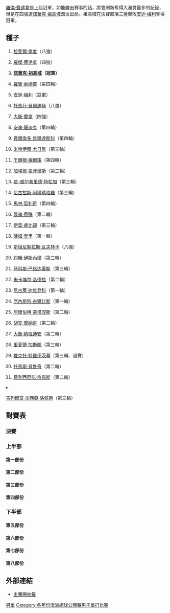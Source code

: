 {{noteTA
|T=zh-hans:2011年澳大利亚网球公开赛男子单打比赛; zh-tw:2011年澳洲網球公開賽男子單打比賽; zh-hk:2011年澳洲網球公開賽男子單打比賽;
|G1=Tennis
|1=zh-hans:半区;zh-hk:半部;zh-tw:線;
|2=zh-hans:轮;zh-hant:圈;zh-tw:輪;
|3=zh-hans:半决赛;zh-hk:準決賽;zh-tw:四強;
|4=zh-hans:四分之一决赛;zh-hk:半準決賽;zh-tw:八強;
|5=zh-hans:澳大利亚; zh-tw:澳洲; zh-hk:澳洲;
}}

{{GrandSlamEvents|2011|澳洲網球公開賽|
| defchamp = {{flagicon|SUI}} [[羅傑·費達拿|羅傑·費達拿]]
| champ = {{flagicon|SRB}} [[諾華克·祖高域|諾華克·祖高域]]
| runner = {{flagicon|GBR}} [[安迪·梅利|安迪·梅利]]
| score = 6–4、6–2、6–3
|before_name = 澳洲網球公開賽男子單打比賽
|after_name = 澳洲網球公開賽男子單打比賽
}}

{{main|2011年澳洲網球公開賽}}
[[羅傑·費達拿|羅傑·費達拿]]是上屆冠軍，如能勝出賽事的話，將會刷新奪得大滿貫最多的紀錄，但是在四強遭[[諾華克·祖高域|諾華克·祖高域]]淘汰出局。祖高域在決賽直落三盤擊敗[[安迪·梅利|安迪·梅利]]奪得冠軍。

==種子==
{{col-begin}}
{{col-2}}
#{{flagicon|ESP}} [[拉斐爾·拿度|拉斐爾·拿度]]（八強）
#{{flagicon|SUI}} [[羅傑·費達拿|羅傑·費達拿]]（四強）
#{{flagicon|SRB}} '''[[諾華克·祖高域|諾華克·祖高域]]（冠軍）'''
#{{flagicon|SWE}} [[羅賓·索德靈|羅賓·索德靈]]（第四輪）
#{{flagicon|GBR}} [[安迪·梅利|安迪·梅利]]（亞軍）
#{{flagicon|CZE}} [[托馬什·貝爾迪赫|托馬什·貝爾迪赫]]（八強）
#{{flagicon|ESP}} [[大衛·費拿|大衛·費拿]]（四強）
#{{flagicon|USA}} [[安迪·羅迪克|安迪·羅迪克]]（第四輪）
#{{flagicon|ESP}} [[費爾南多·貝爾達斯科|費爾南多·貝爾達斯科]]（第四輪）
#{{flagicon|RUS}} [[米哈伊爾·尤日尼|米哈伊爾·尤日尼]]（第三輪）
#{{flagicon|AUT}} [[于爾根·梅爾策|于爾根·梅爾策]]（第四輪）
#{{flagicon|FRA}} [[加埃爾·蒙菲爾斯|加埃爾·蒙菲爾斯]]（第三輪）
#{{flagicon|FRA}} [[若-威尔弗里德·特松加|若-威尔弗里德·特松加]]（第三輪）
#{{flagicon|ESP}} [[尼古拉斯·阿爾瑪格羅|尼古拉斯·阿爾瑪格羅]]（第三輪）
#{{flagicon|CRO}} [[馬林·契利奇|馬林·契利奇]]（第四輪）
#{{flagicon|USA}} [[曼迪·費殊|曼迪·費殊]]（第二輪）
{{col-2}}
<ol start="17">
<li>{{flagicon|CRO}} [[伊雲·盧比錫|伊雲·盧比錫]]（第三輪）
<li>{{flagicon|USA}} [[薩姆·奎里|薩姆·奎里]]（第一輪）
<li>{{flagicon|SUI}} [[斯坦尼斯拉斯·瓦夫林卡|斯坦尼斯拉斯·瓦夫林卡]]（八強）
<li>{{flagicon|USA}} [[約翰·伊斯內爾|約翰·伊斯內爾]]（第三輪）
<li>{{flagicon|CYP}} [[马科斯·巴格达蒂斯|马科斯·巴格达蒂斯]]（第三輪）
<li>{{flagicon|FRA}} [[米卡埃尔·洛德拉|米卡埃尔·洛德拉]]（第二輪）
<li>{{flagicon|RUS}} [[尼古莱·达维登科|尼古莱·达维登科]]（第一輪）
<li>{{flagicon|LAT}} [[厄內斯特·古爾比斯|厄內斯特·古爾比斯]]（第一輪）
<li>{{flagicon|ESP}} [[阿爾伯特·蒙塔涅斯|阿爾伯特·蒙塔涅斯]]（第二輪）
<li>{{flagicon|ARG}} [[胡安·摩納哥|胡安·摩納哥]]（第二輪）
<li>{{flagicon|ARG}} [[大衛·納班迪安|大衛·納班迪安]]（第二輪）
<li>{{flagicon|FRA}} [[里夏爾·加斯凱|里夏爾·加斯凱]]（第三輪）
<li>{{flagicon|SRB}} [[維克托·特羅伊茨基|維克托·特羅伊茨基]]（第三輪、退賽）
<li>{{flagicon|BRA}} [[托馬斯·貝魯奇|托馬斯·貝魯奇]]（第二輪）
<li>{{flagicon|ESP}} [[費利西亞諾·洛佩斯|費利西亞諾·洛佩斯]]（第二輪）
<li>{{flagicon|ESP}} [[吉列爾莫·加西亞·洛佩斯|吉列爾莫·加西亞·洛佩斯]]（第三輪）
{{col-end}}

==對賽表==
{{Draw key}}
===決賽===
{{8TeamBracket-Tennis5 
| RD1=八強
| RD2=四強
| RD3=決賽

| team-width=175

| RD1-seed1=1
| RD1-team1={{flagicon|ESP}} [[拉斐爾·拿度|拉斐爾·拿度]]
| RD1-score1-1=4
| RD1-score1-2=2
| RD1-score1-3=3
| RD1-score1-4= 
| RD1-score1-5= 
| RD1-seed2=7
| RD1-team2='''{{flagicon|ESP}} [[大衛·費拿|大衛·費拿]]
| RD1-score2-1='''6
| RD1-score2-2='''6
| RD1-score2-3='''6
| RD1-score2-4= 
| RD1-score2-5= 

| RD1-seed3= 
| RD1-team3={{flagicon|UKR}} [[亞歷山大·多爾戈波洛夫|亞歷山大·多爾戈波洛夫]]
| RD1-score3-1=5
| RD1-score3-2=3
| RD1-score3-3='''7
| RD1-score3-4=3
| RD1-score3-5= 
| RD1-seed4=5
| RD1-team4='''{{flagicon|GBR}} [[安迪·梅利|安迪·梅利]]
| RD1-score4-1='''7
| RD1-score4-2='''6
| RD1-score4-3=6<sup>3</sup>
| RD1-score4-4='''6
| RD1-score4-5= 

| RD1-seed5=6
| RD1-team5={{flagicon|CZE}} [[托馬什·貝爾迪赫|托馬什·貝爾迪赫]]
| RD1-score5-1=1
| RD1-score5-2=6<sup>5</sup>
| RD1-score5-3=1
| RD1-score5-4= 
| RD1-score5-5= 
| RD1-seed6=3
| RD1-team6='''{{flagicon|SRB}} [[諾華克·祖高域|諾華克·祖高域]]
| RD1-score6-1='''6
| RD1-score6-2='''7
| RD1-score6-3='''6
| RD1-score6-4= 
| RD1-score6-5= 

| RD1-seed7=19
| RD1-team7={{flagicon|SUI}} [[斯坦尼斯拉斯·瓦夫林卡|斯坦尼斯拉斯·瓦夫林卡]]
| RD1-score7-1=1
| RD1-score7-2=3
| RD1-score7-3=3
| RD1-score7-4= 
| RD1-score7-5= 
| RD1-seed8=2
| RD1-team8='''{{flagicon|SUI}} [[羅傑·費達拿|羅傑·費達拿]]
| RD1-score8-1='''6
| RD1-score8-2='''6
| RD1-score8-3='''6
| RD1-score8-4= 
| RD1-score8-5= 

| RD2-seed1=7
| RD2-team1={{flagicon|ESP}} [[大衛·費拿|大衛·費拿]]
| RD2-score1-1='''6
| RD2-score1-2=6<sup>2</sup>
| RD2-score1-3=1
| RD2-score1-4=6<sup>2</sup>
| RD2-score1-5= 
| RD2-seed2=5
| RD2-team2='''{{flagicon|GBR}} [[安迪·梅利|安迪·梅利]]
| RD2-score2-1=4
| RD2-score2-2='''7
| RD2-score2-3='''6
| RD2-score2-4='''7
| RD2-score2-5= 

| RD2-seed3=3
| RD2-team3='''{{flagicon|SRB}} [[諾華克·祖高域|諾華克·祖高域]]
| RD2-score3-1='''7
| RD2-score3-2='''7
| RD2-score3-3='''6
| RD2-score3-4= 
| RD2-score3-5= 
| RD2-seed4=2
| RD2-team4={{flagicon|SUI}} [[羅傑·費達拿|羅傑·費達拿]]
| RD2-score4-1=6<sup>3</sup>
| RD2-score4-2=5
| RD2-score4-3=4
| RD2-score4-4= 
| RD2-score4-5= 

| RD3-seed1=5
| RD3-team1={{flagicon|GBR}} [[安迪·梅利|安迪·梅利]]
| RD3-score1-1=4
| RD3-score1-2=2
| RD3-score1-3=3
| RD3-score1-4= 
| RD3-score1-5= 
| RD3-seed2=3
| RD3-team2='''{{flagicon|SRB}} [[諾華克·祖高域|諾華克·祖高域]]
| RD3-score2-1='''6
| RD3-score2-2='''6
| RD3-score2-3='''6
| RD3-score2-4= 
| RD3-score2-5= 
}}

===上半部===
====第一部份====
{{16TeamBracket-Compact-Tennis5
| RD1= 第一輪
| RD2= 第二輪 
| RD3= 第三輪
| RD4= 第四輪

| RD1-seed01=1
| RD1-team01='''{{flagicon|ESP}} [[拉斐爾·拿度|拿度]]
| RD1-score01-1='''6
| RD1-score01-2=5
| RD1-score01-3= 
| RD1-score01-4= 
| RD1-score01-5= 
| RD1-seed02= 
| RD1-team02={{flagicon|BRA}} [[馬科斯·丹尼爾|丹尼爾]]
| RD1-score02-1=0
| RD1-score02-2=0
| RD1-score02-3=r
| RD1-score02-4= 
| RD1-score02-5= 

| RD1-seed03=Q
| RD1-team03='''{{flagicon|USA}} [[萊恩·史維廷|史維廷]]
| RD1-score03-1='''6
| RD1-score03-2='''6
| RD1-score03-3='''6
| RD1-score03-4= 
| RD1-score03-5= 
| RD1-seed04= 
| RD1-team04={{flagicon|ESP}} [[Daniel_Gimeno-Traver|D Gimeno-Traver]]
| RD1-score04-1=4
| RD1-score04-2=4
| RD1-score04-3=1
| RD1-score04-4= 
| RD1-score04-5= 

| RD1-seed05=WC
| RD1-team05='''{{flagicon|AUS}} [[伯納·托米奇|托米奇]]
| RD1-score05-1='''6
| RD1-score05-2='''6
| RD1-score05-3='''7
| RD1-score05-4= 
| RD1-score05-5= 
| RD1-seed06= 
| RD1-team06={{flagicon|FRA}} [[熱雷米·夏爾迪|夏爾迪]]
| RD1-score06-1=3
| RD1-score06-2=2
| RD1-score06-3=6<sup>5</sup>
| RD1-score06-4= 
| RD1-score06-5= 

| RD1-seed07= 
| RD1-team07={{flagicon|COL}} [[亞歷杭德羅·法亞|法亞]]
| RD1-score07-1=3
| RD1-score07-2=6<sup>6</sup>
| RD1-score07-3=3
| RD1-score07-4= 
| RD1-score07-5= 
| RD1-seed08=31
| RD1-team08='''{{flagicon|ESP}} [[費利西亞諾·洛佩斯|F洛佩斯]]
| RD1-score08-1='''6
| RD1-score08-2='''7
| RD1-score08-3='''6
| RD1-score08-4= 
| RD1-score08-5= 

| RD1-seed09=20
| RD1-team09='''{{flagicon|USA}} [[約翰·伊斯內爾|伊斯內爾]]
| RD1-score09-1='''6
| RD1-score09-2='''7
| RD1-score09-3='''6
| RD1-score09-4= 
| RD1-score09-5= 
| RD1-seed10= 
| RD1-team10={{flagicon|FRA}} [[弗洛朗·塞拉|塞拉]]
| RD1-score10-1=3
| RD1-score10-2=6<sup>8</sup>
| RD1-score10-3=3
| RD1-score10-4= 
| RD1-score10-5= 

| RD1-seed11= 
| RD1-team11='''{{flagicon|CZE}} [[拉德克·斯泰潘內克|斯泰潘內克]]
| RD1-score11-1='''6
| RD1-score11-2='''6
| RD1-score11-3='''6
| RD1-score11-4= 
| RD1-score11-5= 
| RD1-seed12=Q
| RD1-team12={{flagicon|GER}} [[丹尼斯·格雷梅邁爾|格雷梅邁爾]]
| RD1-score12-1=3
| RD1-score12-2=2
| RD1-score12-3=3
| RD1-score12-4= 
| RD1-score12-5= 

| RD1-seed13= 
| RD1-team13={{flagicon|POR}} [[魯伊·馬查多|魯伊·馬查多]]
| RD1-score13-1=4
| RD1-score13-2=3
| RD1-score13-3='''7
| RD1-score13-4=1
| RD1-score13-5= 
| RD1-seed14= 
| RD1-team14='''{{flagicon|COL}} [[Santiago_Giraldo|S Giraldo]]
| RD1-score14-1='''6
| RD1-score14-2='''6
| RD1-score14-3=5
| RD1-score14-4='''6
| RD1-score14-5= 

| RD1-seed15=Q
| RD1-team15={{flagicon|USA}} [[唐納德·楊|楊]]
| RD1-score15-1=3
| RD1-score15-2=2
| RD1-score15-3=1
| RD1-score15-4= 
| RD1-score15-5= 
| RD1-seed16=15
| RD1-team16='''{{flagicon|CRO}} [[馬林·契利奇|契利奇]]
| RD1-score16-1='''6
| RD1-score16-2='''6
| RD1-score16-3='''6
| RD1-score16-4= 
| RD1-score16-5= 

| RD2-seed01=1
| RD2-team01='''{{flagicon|ESP}} [[拉斐爾·拿度|拿度]]
| RD2-score01-1='''6
| RD2-score01-2='''6
| RD2-score01-3='''6
| RD2-score01-4= 
| RD2-score01-5= 
| RD2-seed02=Q
| RD2-team02={{flagicon|USA}} [[萊恩·史維廷|史維廷]]
| RD2-score02-1=2
| RD2-score02-2=1
| RD2-score02-3=1
| RD2-score02-4= 
| RD2-score02-5= 

| RD2-seed03=WC
| RD2-team03='''{{flagicon|AUS}} [[伯納·托米奇|托米奇]]
| RD2-score03-1='''7
| RD2-score03-2='''7
| RD2-score03-3='''6
| RD2-score03-4= 
| RD2-score03-5= 
| RD2-seed04=31
| RD2-team04={{flagicon|ESP}} [[費利西亞諾·洛佩斯|F洛佩斯]]
| RD2-score04-1=6<sup>4</sup>
| RD2-score04-2=6<sup>3</sup>
| RD2-score04-3=3
| RD2-score04-4= 
| RD2-score04-5= 

| RD2-seed05=20
| RD2-team05='''{{flagicon|USA}}[[約翰·伊斯內爾|伊斯內爾]]
| RD2-score05-1=4
| RD2-score05-2='''6
| RD2-score05-3='''6
| RD2-score05-4='''6
| RD2-score05-5= 
| RD2-seed06= 
| RD2-team06={{flagicon|CZE}} [[拉德克·斯泰潘內克|斯泰潘內克]]
| RD2-score06-1='''6
| RD2-score06-2=4
| RD2-score06-3=2
| RD2-score06-4=1
| RD2-score06-5= 

| RD2-seed07= 
| RD2-team07={{flagicon|COL}} [[Santiago_Giraldo|S Giraldo]]
| RD2-score07-1=3
| RD2-score07-2=6<sup>1</sup>
| RD2-score07-3=1
| RD2-score07-4= 
| RD2-score07-5= 
| RD2-seed08=15
| RD2-team08='''{{flagicon|CRO}} [[馬林·契利奇|契利奇]]
| RD2-score08-1='''6
| RD2-score08-2='''7
| RD2-score08-3='''6
| RD2-score08-4= 
| RD2-score08-5= 

| RD3-seed01=1
| RD3-team01='''{{flagicon|ESP}} [[拉斐爾·拿度|拿度]]
| RD3-score01-1='''6
| RD3-score01-2='''7
| RD3-score01-3='''6
| RD3-score01-4= 
| RD3-score01-5= 
| RD3-seed02=WC
| RD3-team02={{flagicon|AUS}} [[伯納·托米奇|托米奇]]
| RD3-score02-1=2
| RD3-score02-2=5
| RD3-score02-3=3
| RD3-score02-4= 
| RD3-score02-5= 

| RD3-seed03=20
| RD3-team03={{flagicon|USA}}[[約翰·伊斯內爾|伊斯內爾]]
| RD3-score03-1='''6
| RD3-score03-2=2
| RD3-score03-3='''7
| RD3-score03-4=6<sup>2</sup>
| RD3-score03-5=7
| RD3-seed04=15
| RD3-team04='''{{flagicon|CRO}} [[馬林·契利奇|契利奇]]
| RD3-score04-1=4
| RD3-score04-2='''6
| RD3-score04-3=6<sup>5</sup>
| RD3-score04-4='''7
| RD3-score04-5='''9

| RD4-seed01=1
| RD4-team01='''{{flagicon|ESP}} [[拉斐爾·拿度|拿度]]
| RD4-score01-1='''6
| RD4-score01-2='''6
| RD4-score01-3='''6
| RD4-score01-4= 
| RD4-score01-5= 
| RD4-seed02=15
| RD4-team02={{flagicon|CRO}} [[馬林·契利奇|契利奇]]
| RD4-score02-1=2
| RD4-score02-2=4
| RD4-score02-3=3
| RD4-score02-4= 
| RD4-score02-5= 
}}

====第二部份====
{{16TeamBracket-Compact-Tennis5
| RD1= 第一輪
| RD2= 第二輪 
| RD3= 第三輪
| RD4= 第四輪

| RD1-seed01=10
| RD1-team01='''{{flagicon|RUS}} [[米哈伊爾·尤日尼|尤日尼]]
| RD1-score01-1='''6
| RD1-score01-2='''6
| RD1-score01-3='''7
| RD1-score01-4= 
| RD1-score01-5= 
| RD1-seed02= 
| RD1-team02={{flagicon|TUR}} [[馬素·伊漢|伊漢]]
| RD1-score02-1=2
| RD1-score02-2=3
| RD1-score02-3=6<sup>5</sup>
| RD1-score02-4= 
| RD1-score02-5= 

| RD1-seed03=Q
| RD1-team03='''{{flagicon|SLO}} [[Blaž_Kavčič|Kavčič]]
| RD1-score03-1=2
| RD1-score03-2='''6
| RD1-score03-3='''7
| RD1-score03-4='''7
| RD1-score03-5= 
| RD1-seed04= 
| RD1-team04={{flagicon|RSA}} [[奇雲·安達臣|安達臣]]
| RD1-score04-1='''6
| RD1-score04-2=4
| RD1-score04-3=6<sup>4</sup>
| RD1-score04-4=6<sup>5</sup>
| RD1-score04-5= 

| RD1-seed05=Q
| RD1-team05='''{{flagicon|CAN}} [[Milos_Raonic|Raonic]]
| RD1-score05-1='''7
| RD1-score05-2='''6
| RD1-score05-3='''7
| RD1-score05-4= 
| RD1-score05-5= 
| RD1-seed06= 
| RD1-team06={{flagicon|GER}} [[Björn_Phau|B Phau]]
| RD1-score06-1=6<sup>3</sup>
| RD1-score06-2=3
| RD1-score06-3=6<sup>8</sup>
| RD1-score06-4= 
| RD1-score06-5= 

| RD1-seed07= 
| RD1-team07={{flagicon|ARG}} [[胡安·伊格納西奧·切拉|切拉]]
| RD1-score07-1=3
| RD1-score07-2='''6
| RD1-score07-3=2
| RD1-score07-4=4
| RD1-score07-5= 
| RD1-seed08=22
| RD1-team08='''{{flagicon|FRA}} [[米卡埃尔·洛德拉|洛德拉]]
| RD1-score08-1='''6
| RD1-score08-2=3
| RD1-score08-3='''6
| RD1-score08-4='''6
| RD1-score08-5= 

| RD1-seed09=27
| RD1-team09='''{{flagicon|ARG}} [[大衛·納班迪安|納班迪安]] 
| RD1-score09-1=3
| RD1-score09-2='''6
| RD1-score09-3=3
| RD1-score09-4='''7
| RD1-score09-5='''9
| RD1-seed10= 
| RD1-team10={{flagicon|AUS}} [[莱顿·休伊特|休伊特]]
| RD1-score10-1='''6
| RD1-score10-2=4
| RD1-score10-3='''6
| RD1-score10-4=6<sup>1</sup>
| RD1-score10-5=7

| RD1-seed11= 
| RD1-team11='''{{flagicon|LIT}} [[里查達斯·貝蘭基斯|貝蘭基斯]]
| RD1-score11-1='''6
| RD1-score11-2='''6
| RD1-score11-3='''7
| RD1-score11-4= 
| RD1-score11-5= 
| RD1-seed12=WC
| RD1-team12={{flagicon|AUS}} [[Marinko_Matosevic|M Matosevic]]
| RD1-score12-1=4
| RD1-score12-2=2
| RD1-score12-3=5
| RD1-score12-4= 
| RD1-score12-5= 

| RD1-seed13= 
| RD1-team13='''{{flagicon|USA}} [[麥可·羅素|羅素]]
| RD1-score13-1='''6
| RD1-score13-2='''6
| RD1-score13-3=5
| RD1-score13-4='''7
| RD1-score13-5= 
| RD1-seed14=WC
| RD1-team14={{flagicon|AUS}} [[Matthew_Ebden|M Ebden]]
| RD1-score14-1=3
| RD1-score14-2=2
| RD1-score14-3='''7
| RD1-score14-4=6<sup>9</sup>
| RD1-score14-5= 

| RD1-seed15= 
| RD1-team15={{flagicon|FIN}} [[亞爾科·涅米寧|涅米寧]]
| RD1-score15-1=4
| RD1-score15-2=3
| RD1-score15-3='''6
| RD1-score15-4=2
| RD1-score15-5= 
| RD1-seed16=7
| RD1-team16='''{{flagicon|ESP}} [[大衛·費拿|費拿]]
| RD1-score16-1='''6
| RD1-score16-2='''6
| RD1-score16-3=1
| RD1-score16-4='''6
| RD1-score16-5= 

| RD2-seed01=10
| RD2-team01='''{{flagicon|RUS}} [[米哈伊爾·尤日尼|尤日尼]]
| RD2-score01-1='''6
| RD2-score01-2='''6
| RD2-score01-3=5
| RD2-score01-4=4
| RD2-score01-5='''6
| RD2-seed02=Q
| RD2-team02={{flagicon|SLO}} [[Blaž_Kavčič|Kavčič]]
| RD2-score02-1=3
| RD2-score02-2=1
| RD2-score02-3='''7
| RD2-score02-4='''6
| RD2-score02-5=1

| RD2-seed03=Q
| RD2-team03='''{{flagicon|CAN}} [[Milos_Raonic|Raonic]]
| RD2-score03-1='''7
| RD2-score03-2='''6
| RD2-score03-3='''7
| RD2-score03-4= 
| RD2-score03-5= 
| RD2-seed04=22
| RD2-team04={{flagicon|FRA}} [[米卡埃尔·洛德拉|洛德拉]]
| RD2-score04-1=6<sup>3</sup>
| RD2-score04-2=3
| RD2-score04-3=6<sup>4</sup>
| RD2-score04-4= 
| RD2-score04-5= 

| RD2-seed05=27
| RD2-team05={{flagicon|ARG}} [[大衛·納班迪安|納班迪安]] 
| RD2-score05-1=1
| RD2-score05-2=0
| RD2-score05-3=0
| RD2-score05-4=r
| RD2-score05-5= 
| RD2-seed06= 
| RD2-team06='''{{flagicon|LIT}} [[里查達斯·貝蘭基斯|貝蘭基斯]]
| RD2-score06-1='''6
| RD2-score06-2='''6
| RD2-score06-3=2
| RD2-score06-4= 
| RD2-score06-5= 

| RD2-seed07= 
| RD2-team07={{flagicon|USA}} [[麥可·羅素|羅素]]
| RD2-score07-1=0
| RD2-score07-2=1
| RD2-score07-3=5
| RD2-score07-4= 
| RD2-score07-5= 
| RD2-seed08=8
| RD2-team08='''{{flagicon|ESP}} [[大衛·費拿|費拿]]
| RD2-score08-1='''6
| RD2-score08-2='''6
| RD2-score08-3='''7
| RD2-score08-4= 
| RD2-score08-5= 

| RD3-seed01=10
| RD3-team01={{flagicon|RUS}} [[米哈伊爾·尤日尼|尤日尼]]
| RD3-score01-1=4
| RD3-score01-2=5
| RD3-score01-3='''6
| RD3-score01-4=4
| RD3-score01-5= 
| RD3-seed02=Q
| RD3-team02='''{{flagicon|CAN}} [[Milos_Raonic|Raonic]]
| RD3-score02-1='''6
| RD3-score02-2='''7
| RD3-score02-3=4
| RD3-score02-4='''6
| RD3-score02-5= 

| RD3-seed03= 
| RD3-team03={{flagicon|LIT}} [[里查達斯·貝蘭基斯|貝蘭基斯]]
| RD3-score03-1=2
| RD3-score03-2=2
| RD3-score03-3=1
| RD3-score03-4= 
| RD3-score03-5= 
| RD3-seed04=8
| RD3-team04='''{{flagicon|ESP}} [[大衛·費拿|費拿]]
| RD3-score04-1='''6
| RD3-score04-2='''6
| RD3-score04-3='''6
| RD3-score04-4= 
| RD3-score04-5= 

| RD4-seed01=Q
| RD4-team01={{flagicon|CAN}} [[Milos_Raonic|Raonic]]
| RD4-score01-1='''6
| RD4-score01-2=2
| RD4-score01-3=3
| RD4-score01-4=4
| RD4-score01-5= 
| RD4-seed02=7
| RD4-team02='''{{flagicon|ESP}} [[大衛·費拿|費拿]]
| RD4-score02-1=4
| RD4-score02-2='''6
| RD4-score02-3='''6
| RD4-score02-4='''6
| RD4-score02-5= 
}}

====第三部份====
{{16TeamBracket-Compact-Tennis5
| RD1= 第一輪
| RD2= 第二輪 
| RD3= 第三輪
| RD4= 第四輪

| RD1-seed01=4
| RD1-team01='''{{flagicon|SWE}} [[羅賓·索德靈|索德靈]]
| RD1-score01-1='''6
| RD1-score01-2='''6
| RD1-score01-3='''6
| RD1-score01-4= 
| RD1-score01-5= 
| RD1-seed02= 
| RD1-team02={{flagicon|ITA}} [[波蒂托·斯塔拉切|斯塔拉切]]
| RD1-score02-1=4
| RD1-score02-2=2
| RD1-score02-3=2
| RD1-score02-4= 
| RD1-score02-5= 

| RD1-seed03=Q
| RD1-team03='''{{flagicon|LUX}} [[吉尔·穆勒|穆勒]]
| RD1-score03-1='''6
| RD1-score03-2='''7
| RD1-score03-3='''6
| RD1-score03-4= 
| RD1-score03-5= 
| RD1-seed04=Q
| RD1-team04={{flagicon|GER}} [[Simon_Stadler|Stadler]]
| RD1-score04-1=3
| RD1-score04-2=6<sup>5</sup>
| RD1-score04-3=4
| RD1-score04-4= 
| RD1-score04-5= 

| RD1-seed05= 
| RD1-team05={{flagicon|UZB}} [[丹尼斯·伊斯托明|伊斯托明]]
| RD1-score05-1=3
| RD1-score05-2=4
| RD1-score05-3='''6
| RD1-score05-4=2
| RD1-score05-5= 
| RD1-seed06=Q
| RD1-team06='''{{flagicon|CZE}} [[Jan_Hernych|Hernych]]
| RD1-score06-1='''6
| RD1-score06-2='''6
| RD1-score06-3=3
| RD1-score06-4='''6
| RD1-score06-5= 

| RD1-seed07= 
| RD1-team07={{flagicon|BRA}} [[列卡度·美路|美路]]
| RD1-score07-1=5
| RD1-score07-2=5
| RD1-score07-3='''6
| RD1-score07-4='''6
| RD1-score07-5=3
| RD1-seed08=30
| RD1-team08='''{{flagicon|BRA}} [[托馬斯·貝魯奇|貝魯奇]]
| RD1-score08-1='''7
| RD1-score08-2='''7
| RD1-score08-3=4
| RD1-score08-4=3
| RD1-score08-5='''6

| RD1-seed09=24
| RD1-team09={{flagicon|LAT}} [[厄內斯特·古爾比斯|古爾比斯]]
| RD1-score09-1=6<sup>5</sup>
| RD1-score09-2=2
| RD1-score09-3=4
| RD1-score09-4= 
| RD1-score09-5= 
| RD1-seed10= 
| RD1-team10='''{{flagicon|GER}} [[班傑明·貝克爾|貝克爾]]
| RD1-score10-1='''7
| RD1-score10-2='''6
| RD1-score10-3='''6
| RD1-score10-4= 
| RD1-score10-5= 

| RD1-seed11= 
| RD1-team11='''{{flagicon|UKR}} [[亞歷山大·多爾戈波洛夫|多爾戈波洛夫]]
| RD1-score11-1='''6
| RD1-score11-2='''6
| RD1-score11-3='''6
| RD1-score11-4= 
| RD1-score11-5= 
| RD1-seed12= 
| RD1-team12={{flagicon|KAZ}} [[米哈伊爾·庫庫什金|庫庫什金]]
| RD1-score12-1=3
| RD1-score12-2=2
| RD1-score12-3=4
| RD1-score12-4= 
| RD1-score12-5= 

| RD1-seed13= 
| RD1-team13='''{{flagicon|ITA}} [[安德烈亞斯·塞皮|塞皮]]
| RD1-score13-1=3
| RD1-score13-2=2
| RD1-score13-3='''7
| RD1-score13-4='''6
| RD1-score13-5='''6
| RD1-seed14= 
| RD1-team14={{flagicon|FRA}} [[阿诺·克莱芒|克莱芒]]
| RD1-score14-1='''6
| RD1-score14-2='''6
| RD1-score14-3=5
| RD1-score14-4=3
| RD1-score14-5=2

| RD1-seed15= 
| RD1-team15={{flagicon|GER}} [[菲利普·普茲斯內爾|普茲斯內爾]]
| RD1-score15-1='''6
| RD1-score15-2='''6
| RD1-score15-3=2
| RD1-score15-4=3
| RD1-score15-5=4
| RD1-seed16=13
| RD1-team16='''{{flagicon|FRA}} [[若-威尔弗里德·特松加|特松加]]
| RD1-score16-1=4
| RD1-score16-2=2
| RD1-score16-3='''6
| RD1-score16-4='''6
| RD1-score16-5='''6

| RD2-seed01=4
| RD2-team01='''{{flagicon|SWE}} [[羅賓·索德靈|索德靈]]
| RD2-score01-1='''6
| RD2-score01-2='''7
| RD2-score01-3='''6
| RD2-score01-4= 
| RD2-score01-5= 
| RD2-seed02=Q
| RD2-team02={{flagicon|LUX}} [[吉尔·穆勒|穆勒]]
| RD2-score02-1=3
| RD2-score02-2=6<sup>7</sup>
| RD2-score02-3=1
| RD2-score02-4= 
| RD2-score02-5= 

| RD2-seed03=Q
| RD2-team03='''{{flagicon|CZE}} [[Jan_Hernych|Hernych]]
| RD2-score03-1='''6
| RD2-score03-2=6<sup>11</sup>
| RD2-score03-3='''6
| RD2-score03-4=6<sup>3</sup>
| RD2-score03-5='''8
| RD2-seed04=30
| RD2-team04={{flagicon|BRA}} [[托馬斯·貝魯奇|貝魯奇]]
| RD2-score04-1=2
| RD2-score04-2='''7
| RD2-score04-3=4
| RD2-score04-4='''7
| RD2-score04-5=6

| RD2-seed05= 
| RD2-team05={{flagicon|GER}} [[班傑明·貝克爾|貝克爾]]
| RD2-score05-1=3
| RD2-score05-2=0
| RD2-score05-3='''6
| RD2-score05-4=6<sup>3</sup>
| RD2-score05-5= 
| RD2-seed06= 
| RD2-team06='''{{flagicon|UKR}} [[亞歷山大·多爾戈波洛夫|多爾戈波洛夫]]
| RD2-score06-1='''6
| RD2-score06-2='''6
| RD2-score06-3=3
| RD2-score06-4='''7
| RD2-score06-5= 

| RD2-seed07= 
| RD2-team07={{flagicon|ITA}} [[安德烈亞斯·塞皮|塞皮]]
| RD2-score07-1=3
| RD2-score07-2=6<sup>1</sup>
| RD2-score07-3=6<sup>5</sup>
| RD2-score07-4= 
| RD2-score07-5= 
| RD2-seed08=13
| RD2-team08='''{{flagicon|FRA}} [[若-威尔弗里德·特松加|特松加]]
| RD2-score08-1='''6
| RD2-score08-2='''7
| RD2-score08-3='''7
| RD2-score08-4= 
| RD2-score08-5= 

| RD3-seed01=4
| RD3-team01='''{{flagicon|SWE}} [[羅賓·索德靈|索德靈]]
| RD3-score01-1='''6
| RD3-score01-2='''6
| RD3-score01-3='''6
| RD3-score01-4= 
| RD3-score01-5= 
| RD3-seed02=Q
| RD3-team02={{flagicon|CZE}} [[Jan_Hernych|Hernych]]
| RD3-score02-1=3
| RD3-score02-2=1
| RD3-score02-3=4
| RD3-score02-4= 
| RD3-score02-5= 

| RD3-seed03= 
| RD3-team03='''{{flagicon|UKR}} [[亞歷山大·多爾戈波洛夫|多爾戈波洛夫]]
| RD3-score03-1=3
| RD3-score03-2='''6
| RD3-score03-3=3
| RD3-score03-4='''6
| RD3-score03-5='''6
| RD3-seed04=13
| RD3-team04={{flagicon|FRA}} [[若-威尔弗里德·特松加|特松加]]
| RD3-score04-1='''6
| RD3-score04-2=3
| RD3-score04-3='''6
| RD3-score04-4=1
| RD3-score04-5=1

| RD4-seed01=4
| RD4-team01={{flagicon|SWE}} [[羅賓·索德靈|索德靈]]
| RD4-score01-1='''6
| RD4-score01-2=3
| RD4-score01-3=1
| RD4-score01-4='''6
| RD4-score01-5=2
| RD4-seed02= 
| RD4-team02='''{{flagicon|UKR}} [[亞歷山大·多爾戈波洛夫|多爾戈波洛夫]]
| RD4-score02-1=1
| RD4-score02-2='''6
| RD4-score02-3='''6
| RD4-score02-4=4
| RD4-score02-5='''6
}}

====第四部份====
{{16TeamBracket-Compact-Tennis5
| RD1= 第一輪
| RD2= 第二輪 
| RD3= 第三輪
| RD4= 第四輪

| RD1-seed01=11
| RD1-team01='''{{flagicon|AUT}} [[于爾根·梅爾策|梅爾策]]
| RD1-score01-1='''6
| RD1-score01-2='''6
| RD1-score01-3='''6
| RD1-score01-4= 
| RD1-score01-5= 
| RD1-seed02=Q
| RD1-team02={{flagicon|FRA}} [[Vincent_Millot|Millot]]
| RD1-score02-1=2
| RD1-score02-2=4
| RD1-score02-3=2
| RD1-score02-4= 
| RD1-score02-5= 

| RD1-seed03=WC
| RD1-team03={{flagicon|AUS}} [[卡斯登·波爾|波爾]]
| RD1-score03-1='''6
| RD1-score03-2=6<sup>5</sup>
| RD1-score03-3=2
| RD1-score03-4='''6
| RD1-score03-5=4
| RD1-seed04= 
| RD1-team04='''{{flagicon|ESP}} [[Pere_Riba|P Riba]]
| RD1-score04-1=1
| RD1-score04-2='''7
| RD1-score04-3='''6
| RD1-score04-4=2
| RD1-score04-5='''6

| RD1-seed05= 
| RD1-team05={{flagicon|ISR}} [[杜迪·塞拉|塞拉]]
| RD1-score05-1=6<sup>13</sup>
| RD1-score05-2=4
| RD1-score05-3=4
| RD1-score05-4= 
| RD1-score05-5= 
| RD1-seed06=PR
| RD1-team06='''{{flagicon|ARG}} [[胡安·馬丁·德爾波特羅|德爾波特羅]]
| RD1-score06-1='''7
| RD1-score06-2='''6
| RD1-score06-3='''6
| RD1-score06-4= 
| RD1-score06-5= 

| RD1-seed07=Q
| RD1-team07={{flagicon|SLO}} [[Grega_Žemlja|Žemlja]]
| RD1-score07-1='''6
| RD1-score07-2=5
| RD1-score07-3=1
| RD1-score07-4='''6
| RD1-score07-5=2
| RD1-seed08=21
| RD1-team08='''{{flagicon|CYP}} [[马科斯·巴格达蒂斯|巴格达蒂斯]]
| RD1-score08-1=3
| RD1-score08-2='''7
| RD1-score08-3='''6
| RD1-score08-4=4
| RD1-score08-5='''6

| RD1-seed09=32
| RD1-team09='''{{flagicon|ESP}} [[吉列爾莫·加西亞·洛佩斯|加西亞-洛佩斯]]
| RD1-score09-1='''6
| RD1-score09-2='''6
| RD1-score09-3=3
| RD1-score09-4='''6
| RD1-score09-5= 
| RD1-seed10= 
| RD1-team10={{flagicon|GER}} [[米夏埃爾·貝雷爾|貝雷爾]] 
| RD1-score10-1=4
| RD1-score10-2=4
| RD1-score10-3='''6
| RD1-score10-4=3
| RD1-score10-5= 

| RD1-seed11= 
| RD1-team11='''{{flagicon|ARG}} [[Eduardo_Schwank|E Schwank]]
| RD1-score11-1='''6
| RD1-score11-2='''6
| RD1-score11-3='''6
| RD1-score11-4= 
| RD1-score11-5= 
| RD1-seed12= 
| RD1-team12={{flagicon|ARG}} [[Leonardo_Mayer|L Mayer]]
| RD1-score12-1=2
| RD1-score12-2=0
| RD1-score12-3=4
| RD1-score12-4= 
| RD1-score12-5= 

| RD1-seed13= 
| RD1-team13='''{{flagicon|UKR}} [[伊利亞·馬爾琴科|馬爾琴科]]
| RD1-score13-1='''6
| RD1-score13-2='''6
| RD1-score13-3='''6
| RD1-score13-4= 
| RD1-score13-5= 
| RD1-seed14= 
| RD1-team14={{flagicon|ESP}} [[魯本·拉米雷斯·伊達爾戈|拉米雷斯·伊達爾戈]]
| RD1-score14-1=3
| RD1-score14-2=4
| RD1-score14-3=1
| RD1-score14-4= 
| RD1-score14-5= 

| RD1-seed15= 
| RD1-team15={{flagicon|SVK}} [[卡路·貝克|貝克]]
| RD1-score15-1=3
| RD1-score15-2=1
| RD1-score15-3=2
| RD1-score15-4=r
| RD1-score15-5= 
| RD1-seed16=5
| RD1-team16='''{{flagicon|GBR}} [[安迪·梅利|梅利]]
| RD1-score16-1='''6
| RD1-score16-2='''6
| RD1-score16-3=4
| RD1-score16-4= 
| RD1-score16-5= 

| RD2-seed01=11
| RD2-team01='''{{flagicon|AUT}} [[于爾根·梅爾策|梅爾策]]
| RD2-score01-1='''6
| RD2-score01-2='''6
| RD2-score01-3='''6
| RD2-score01-4= 
| RD2-score01-5= 
| RD2-seed02= 
| RD2-team02={{flagicon|ESP}} [[Pere_Riba|P Riba]]
| RD2-score02-1=2
| RD2-score02-2=4
| RD2-score02-3=2
| RD2-score02-4= 
| RD2-score02-5= 

| RD2-seed03=PR
| RD2-team03={{flagicon|ARG}} [[胡安·馬丁·德爾波特羅|德爾波特羅]]
| RD2-score03-1=1
| RD2-score03-2=3
| RD2-score03-3='''6
| RD2-score03-4=3
| RD2-score03-5= 
| RD2-seed04=21
| RD2-team04='''{{flagicon|CYP}} [[马科斯·巴格达蒂斯|巴格达蒂斯]]
| RD2-score04-1='''6
| RD2-score04-2='''6
| RD2-score04-3=4
| RD2-score04-4='''6
| RD2-score04-5= 

| RD2-seed05=32
| RD2-team05='''{{flagicon|ESP}} [[吉列爾莫·加西亞·洛佩斯|加西亞-洛佩斯]]
| RD2-score05-1='''6
| RD2-score05-2='''7
| RD2-score05-3='''6
| RD2-score05-4= 
| RD2-score05-5= 
| RD2-seed06= 
| RD2-team06={{flagicon|ARG}} [[Eduardo_Schwank|E Schwank]]
| RD2-score06-1=4
| RD2-score06-2=6<sup>8</sup>
| RD2-score06-3=1
| RD2-score06-4= 
| RD2-score06-5= 

| RD2-seed07= 
| RD2-team07={{flagicon|UKR}} [[伊利亞·馬爾琴科|馬爾琴科]]
| RD2-score07-1=1
| RD2-score07-2=3
| RD2-score07-3=3
| RD2-score07-4= 
| RD2-score07-5= 
| RD2-seed08=5
| RD2-team08='''{{flagicon|GBR}} [[安迪·梅利|梅利]]
| RD2-score08-1='''6
| RD2-score08-2='''6
| RD2-score08-3='''6
| RD2-score08-4= 
| RD2-score08-5= 

| RD3-seed01=11
| RD3-team01='''{{flagicon|AUT}} [[于爾根·梅爾策|梅爾策]]
| RD3-score01-1=6<sup>5</sup>
| RD3-score01-2='''6
| RD3-score01-3='''6
| RD3-score01-4=4
| RD3-score01-5= 
| RD3-seed02=21
| RD3-team02={{flagicon|CYP}} [[马科斯·巴格达蒂斯|巴格达蒂斯]]
| RD3-score02-1='''7
| RD3-score02-2=2
| RD3-score02-3=1
| RD3-score02-4=3
| RD3-score02-5=r

| RD3-seed03=32
| RD3-team03={{flagicon|ESP}} [[吉列爾莫·加西亞·洛佩斯|加西亞-洛佩斯]]
| RD3-score03-1=1
| RD3-score03-2=1
| RD3-score03-3=2
| RD3-score03-4= 
| RD3-score03-5= 
| RD3-seed04=5
| RD3-team04='''{{flagicon|GBR}} [[安迪·梅利|梅利]]
| RD3-score04-1='''6
| RD3-score04-2='''6
| RD3-score04-3='''6
| RD3-score04-4= 
| RD3-score04-5= 

| RD4-seed01=11
| RD4-team01={{flagicon|AUT}} [[于爾根·梅爾策|梅爾策]]
| RD4-score01-1=3
| RD4-score01-2=1
| RD4-score01-3=1
| RD4-score01-4= 
| RD4-score01-5= 
| RD4-seed02=5
| RD4-team02='''{{flagicon|GBR}} [[安迪·梅利|梅利]]
| RD4-score02-1='''6
| RD4-score02-2='''6
| RD4-score02-3='''6
| RD4-score02-4= 
| RD4-score02-5= 
}}

===下半部===
====第五部份====
{{16TeamBracket-Compact-Tennis5
| RD1= 第一輪
| RD2= 第二輪 
| RD3= 第三輪
| RD4= 第四輪

| RD1-seed01=6
| RD1-team01='''{{flagicon|CZE}} [[托馬什·貝爾迪赫|貝爾迪赫]]
| RD1-score01-1='''6
| RD1-score01-2='''6
| RD1-score01-3='''6
| RD1-score01-4= 
| RD1-score01-5= 
| RD1-seed02=Q
| RD1-team02={{flagicon|ITA}} [[Marco_Crugnola|Crugnola]]
| RD1-score02-1=4
| RD1-score02-2=0
| RD1-score02-3=2
| RD1-score02-4= 
| RD1-score02-5= 

| RD1-seed03= 
| RD1-team03='''{{flagicon|GER}} [[菲利普·科爾施賴伯|科爾施賴伯]]
| RD1-score03-1=1
| RD1-score03-2=4
| RD1-score03-3='''7
| RD1-score03-4='''6
| RD1-score03-5='''6
| RD1-seed04= 
| RD1-team04={{flagicon|GER}} [[托比亞斯·卡姆克|卡姆克]]
| RD1-score04-1='''6
| RD1-score04-2='''6
| RD1-score04-3=6<sup>6</sup>
| RD1-score04-4=4
| RD1-score04-5=4

| RD1-seed05=WC
| RD1-team05={{flagicon|USA}} [[賴恩·夏里遜|夏里遜]]
| RD1-score05-1=4
| RD1-score05-2=3
| RD1-score05-3=4
| RD1-score05-4= 
| RD1-score05-5= 
| RD1-seed06= 
| RD1-team06='''{{flagicon|FRA}} [[Adrian_Mannarino|A Mannarino]]
| RD1-score06-1='''6
| RD1-score06-2='''6
| RD1-score06-3='''6
| RD1-score06-4= 
| RD1-score06-5= 

| RD1-seed07=Q
| RD1-team07={{flagicon|CAN}} [[Frank_Dancevic|Dancevic]]
| RD1-score07-1=3
| RD1-score07-2=4
| RD1-score07-3=4
| RD1-score07-4= 
| RD1-score07-5= 
| RD1-seed08=28
| RD1-team08='''{{flagicon|FRA}} [[里夏爾·加斯凱|加斯凱]]
| RD1-score08-1='''6
| RD1-score08-2='''6
| RD1-score08-3='''6
| RD1-score08-4= 
| RD1-score08-5= 

| RD1-seed09=23
| RD1-team09={{flagicon|RUS}} [[尼古莱·达维登科|达维登科]]
| RD1-score09-1=3
| RD1-score09-2='''6
| RD1-score09-3=6<sup>4</sup>
| RD1-score09-4=4
| RD1-score09-5= 
| RD1-seed10= 
| RD1-team10='''{{flagicon|GER}} [[弗洛里安·邁爾|邁爾]]
| RD1-score10-1='''6
| RD1-score10-2=4
| RD1-score10-3='''7
| RD1-score10-4='''6
| RD1-score10-5= 

| RD1-seed11= 
| RD1-team11={{flagicon|ITA}} [[法比奧·福尼尼|福尼尼]]
| RD1-score11-1=1
| RD1-score11-2=4
| RD1-score11-3='''7
| RD1-score11-4=4
| RD1-score11-5= 
| RD1-seed12= 
| RD1-team12='''{{flagicon|JPN}} [[錦織圭|錦織]]
| RD1-score12-1='''6
| RD1-score12-2=6<sup>4</sup>
| RD1-score12-3='''6
| RD1-score12-4='''6
| RD1-score12-5= 

| RD1-seed13= 
| RD1-team13={{flagicon|GER}} [[米沙·茲韋列夫|茲韋列夫]]
| RD1-score13-1=3
| RD1-score13-2=1
| RD1-score13-3=4
| RD1-score13-4= 
| RD1-score13-5= 
| RD1-seed14= 
| RD1-team14='''{{flagicon|SRB}} [[揚科·蒂普薩雷維奇|蒂普薩雷維奇]]
| RD1-score14-1='''6
| RD1-score14-2='''6
| RD1-score14-3='''6
| RD1-score14-4= 
| RD1-score14-5= 

| RD1-seed15= 
| RD1-team15={{flagicon|GER}} [[萊納·舒特勒|舒特勒]]
| RD1-score15-1=1
| RD1-score15-2=3
| RD1-score15-3=2
| RD1-score15-4= 
| RD1-score15-5= 
| RD1-seed16=9
| RD1-team16='''{{flagicon|ESP}} [[費爾南多·貝爾達斯科|貝爾達斯科]]
| RD1-score16-1='''6
| RD1-score16-2='''6
| RD1-score16-3='''6
| RD1-score16-4= 
| RD1-score16-5= 

| RD2-seed01=6
| RD2-team01='''{{flagicon|CZE}} [[托馬什·貝爾迪赫|貝爾迪赫]]
| RD2-score01-1=4
| RD2-score01-2='''6
| RD2-score01-3='''6
| RD2-score01-4='''6
| RD2-score01-5= 
| RD2-seed02= 
| RD2-team02={{flagicon|GER}} [[菲利普·科爾施賴伯|科爾施賴伯]]
| RD2-score02-1='''6
| RD2-score02-2=2
| RD2-score02-3=3
| RD2-score02-4=4
| RD2-score02-5= 

| RD2-seed03= 
| RD2-team03={{flagicon|FRA}} [[Adrian_Mannarino|A Mannarino]]
| RD2-score03-1=3
| RD2-score03-2=6<sup>4</sup>
| RD2-score03-3=4
| RD2-score03-4= 
| RD2-score03-5= 
| RD2-seed04=28
| RD2-team04='''{{flagicon|FRA}} [[里夏爾·加斯凱|加斯凱]]
| RD2-score04-1='''6
| RD2-score04-2='''7
| RD2-score04-3='''6
| RD2-score04-4= 
| RD2-score04-5= 

| RD2-seed05= 
| RD2-team05={{flagicon|GER}} [[弗洛里安·邁爾|邁爾]]
| RD2-score05-1=4
| RD2-score05-2=3
| RD2-score05-3='''6
| RD2-score05-4=3
| RD2-score05-5= 
| RD2-seed06= 
| RD2-team06='''{{flagicon|JPN}} [[錦織圭|錦織]]
| RD2-score06-1='''6
| RD2-score06-2='''6
| RD2-score06-3=0
| RD2-score06-4='''6
| RD2-score06-5= 

| RD2-seed07= 
| RD2-team07={{flagicon|SRB}} [[揚科·蒂普薩雷維奇|蒂普薩雷維奇]]
| RD2-score07-1='''6
| RD2-score07-2='''6
| RD2-score07-3=4
| RD2-score07-4=6<sup>0</sup>
| RD2-score07-5=0
| RD2-seed08=9
| RD2-team08='''{{flagicon|ESP}} [[費爾南多·貝爾達斯科|貝爾達斯科]]
| RD2-score08-1=2
| RD2-score08-2=4
| RD2-score08-3='''6
| RD2-score08-4='''7
| RD2-score08-5='''6

| RD3-seed01=6
| RD3-team01='''{{flagicon|CZE}} [[托馬什·貝爾迪赫|貝爾迪赫]]
| RD3-score01-1='''6
| RD3-score01-2='''7
| RD3-score01-3='''6
| RD3-score01-4= 
| RD3-score01-5= 
| RD3-seed02=28
| RD3-team02={{flagicon|FRA}} [[里夏爾·加斯凱|加斯凱]]
| RD3-score02-1=2
| RD3-score02-2=6<sup>3</sup>
| RD3-score02-3=2
| RD3-score02-4= 
| RD3-score02-5= 

| RD3-seed03= 
| RD3-team03={{flagicon|JPN}} [[錦織圭|錦織]]
| RD3-score03-1=2
| RD3-score03-2=4
| RD3-score03-3=3
| RD3-score03-4= 
| RD3-score03-5= 
| RD3-seed04=9
| RD3-team04='''{{flagicon|ESP}} [[費爾南多·貝爾達斯科|貝爾達斯科]]
| RD3-score04-1='''6
| RD3-score04-2='''6
| RD3-score04-3='''6
| RD3-score04-4= 
| RD3-score04-5= 

| RD4-seed01=6
| RD4-team01='''{{flagicon|CZE}} [[托馬什·貝爾迪赫|貝爾迪赫]]
| RD4-score01-1='''6
| RD4-score01-2='''6
| RD4-score01-3='''6
| RD4-score01-4= 
| RD4-score01-5= 
| RD4-seed02=9
| RD4-team02={{flagicon|ESP}} [[費爾南多·貝爾達斯科|貝爾達斯科]]
| RD4-score02-1=4
| RD4-score02-2=2
| RD4-score02-3=3
| RD4-score02-4= 
| RD4-score02-5= 
}}

====第六部份====
{{16TeamBracket-Compact-Tennis5
| RD1= 第一輪
| RD2= 第二輪 
| RD3= 第三輪
| RD4= 第四輪

| RD1-seed01=14
| RD1-team01='''{{flagicon|ESP}} [[尼古拉斯·阿爾瑪格羅|阿爾瑪格羅]]
| RD1-score01-1='''6
| RD1-score01-2='''6
| RD1-score01-3=6<sup>4</sup>
| RD1-score01-4='''7
| RD1-score01-5= 
| RD1-seed02=Q
| RD1-team02={{flagicon|FRA}} [[史提芬·羅拔|羅拔]]
| RD1-score02-1=4
| RD1-score02-2=3
| RD1-score02-3='''7
| RD1-score02-4=5
| RD1-score02-5= 

| RD1-seed03= 
| RD1-team03='''{{flagicon|RUS}} [[伊戈爾·安德烈耶夫|安德烈耶夫]]
| RD1-score03-1='''6
| RD1-score03-2='''7
| RD1-score03-3='''6
| RD1-score03-4= 
| RD1-score03-5= 
| RD1-seed04= 
| RD1-team04={{flagicon|ITA}} [[菲利波·沃蘭德里|沃蘭德里]]
| RD1-score04-1=3
| RD1-score04-2=6<sup>3</sup>
| RD1-score04-3=3
| RD1-score04-4= 
| RD1-score04-5= 

| RD1-seed05=Q
| RD1-team05={{flagicon|ITA}} [[Flavio_Cipolla|Cipolla]]
| RD1-score05-1=1
| RD1-score05-2=5
| RD1-score05-3=1
| RD1-score05-4= 
| RD1-score05-5= 
| RD1-seed06=WC
| RD1-team06='''{{flagicon|FRA}} [[Benoît_Paire|B Paire]]
| RD1-score06-1='''6
| RD1-score06-2='''7
| RD1-score06-3='''6
| RD1-score06-4= 
| RD1-score06-5= 

| RD1-seed07=WC
| RD1-team07={{flagicon|AUS}} [[彼得·盧扎克|盧扎克]]
| RD1-score07-1=3
| RD1-score07-2=3
| RD1-score07-3=6<sup>2</sup>
| RD1-score07-4= 
| RD1-score07-5= 
| RD1-seed08=17
| RD1-team08='''{{flagicon|CRO}} [[伊雲·盧比錫|盧比錫]]
| RD1-score08-1='''6
| RD1-score08-2='''6
| RD1-score08-3='''7
| RD1-score08-4= 
| RD1-score08-5= 

| RD1-seed09=29
| RD1-team09='''{{flagicon|SRB}} [[維克托·特羅伊茨基|特羅伊茨基]]
| RD1-score09-1='''6
| RD1-score09-2=3
| RD1-score09-3='''6
| RD1-score09-4='''6
| RD1-score09-5= 
| RD1-seed10= 
| RD1-team10={{flagicon|RUS}} [[德米特里·圖爾蘇諾夫|圖爾蘇諾夫]]
| RD1-score10-1=2
| RD1-score10-2='''6
| RD1-score10-3=2
| RD1-score10-4=0
| RD1-score10-5= 

| RD1-seed11= 
| RD1-team11={{flagicon|ARG}} [[Brian_Dabul|B Dabul]]
| RD1-score11-1=3
| RD1-score11-2=4
| RD1-score11-3=4
| RD1-score11-4= 
| RD1-score11-5= 
| RD1-seed12=Q
| RD1-team12='''{{flagicon|FRA}} [[尼古拉·馬俞|馬俞]]
| RD1-score12-1='''6
| RD1-score12-2='''6
| RD1-score12-3='''6
| RD1-score12-4= 
| RD1-score12-5= 

| RD1-seed13= 
| RD1-team13={{flagicon|CRO}} [[伊沃·卡洛維奇|卡洛維奇]]
| RD1-score13-1=4
| RD1-score13-2='''6
| RD1-score13-3='''7
| RD1-score13-4=4
| RD1-score13-5=4
| RD1-seed14= 
| RD1-team14='''{{flagicon|CRO}} [[伊万·多迪格|多迪格]]
| RD1-score14-1='''6
| RD1-score14-2=3
| RD1-score14-3=6<sup>5</sup>
| RD1-score14-4='''6
| RD1-score14-5='''6

| RD1-seed15= 
| RD1-team15={{flagicon|ESP}} [[馬塞爾·格拉諾勒斯|格拉諾勒斯]]
| RD1-score15-1=1
| RD1-score15-2=3
| RD1-score15-3=1
| RD1-score15-4= 
| RD1-score15-5= 
| RD1-seed16=3
| RD1-team16='''{{flagicon|SRB}} [[諾華克·祖高域|祖高域]]
| RD1-score16-1='''6
| RD1-score16-2='''6
| RD1-score16-3='''6
| RD1-score16-4= 
| RD1-score16-5= 

| RD2-seed01=14
| RD2-team01='''{{flagicon|ESP}} [[尼古拉斯·阿爾瑪格羅|阿爾瑪格羅]]
| RD2-score01-1='''7
| RD2-score01-2=2
| RD2-score01-3=4
| RD2-score01-4='''7
| RD2-score01-5='''7
| RD2-seed02= 
| RD2-team02={{flagicon|RUS}} [[伊戈爾·安德烈耶夫|安德烈耶夫]]
| RD2-score02-1=5
| RD2-score02-2='''6
| RD2-score02-3='''6
| RD2-score02-4=6<sup>10</sup>
| RD2-score02-5=5

| RD2-seed03=WC
| RD2-team03={{flagicon|FRA}} [[Benoît_Paire|B Paire]]
| RD2-score03-1=3
| RD2-score03-2='''7
| RD2-score03-3=6
| RD2-score03-4=5
| RD2-score03-5= 
| RD2-seed04=17
| RD2-team04='''{{flagicon|CRO}} [[伊雲·盧比錫|盧比錫]]
| RD2-score04-1='''6
| RD2-score04-2=6<sup>2</sup>
| RD2-score04-3='''6
| RD2-score04-4='''7
| RD2-score04-5= 

| RD2-seed05=29
| RD2-team05='''{{flagicon|SRB}} [[維克托·特羅伊茨基|特羅伊茨基]]
| RD2-score05-1='''6
| RD2-score05-2='''6
| RD2-score05-3=1
| RD2-score05-4='''6
| RD2-score05-5= 
| RD2-seed06=Q
| RD2-team06={{flagicon|FRA}} [[尼古拉·馬俞|馬俞]]
| RD2-score06-1=4
| RD2-score06-2=2
| RD2-score06-3='''6
| RD2-score06-4=3
| RD2-score06-5= 

| RD2-seed07= 
| RD2-team07={{flagicon|CRO}} [[伊万·多迪格|多迪格]]
| RD2-score07-1=5
| RD2-score07-2='''7
| RD2-score07-3=0
| RD2-score07-4=2
| RD2-score07-5= 
| RD2-seed08=3
| RD2-team08='''{{flagicon|SRB}} [[諾華克·祖高域|祖高域]]
| RD2-score08-1='''7
| RD2-score08-2=6<sup>8</sup>
| RD2-score08-3='''6
| RD2-score08-4='''6
| RD2-score08-5= 

| RD3-seed01=14
| RD3-team01='''{{flagicon|ESP}} [[尼古拉斯·阿爾瑪格羅|阿爾瑪格羅]]
| RD3-score01-1='''6
| RD3-score01-2='''7
| RD3-score01-3='''6
| RD3-score01-4= 
| RD3-score01-5= 
| RD3-seed02=17
| RD3-team02={{flagicon|CRO}} [[伊雲·盧比錫|盧比錫]]
| RD3-score02-1=4
| RD3-score02-2=6<sup>8</sup>
| RD3-score02-3=3
| RD3-score02-4= 
| RD3-score02-5= 

| RD3-seed03=29
| RD3-team03={{flagicon|SRB}} [[維克托·特羅伊茨基|特羅伊茨基]]
| RD3-score03-1=2
| RD3-score03-2=r
| RD3-score03-3= 
| RD3-score03-4= 
| RD3-score03-5= 
| RD3-seed04=3
| RD3-team04='''{{flagicon|SRB}} [[諾華克·祖高域|祖高域]]
| RD3-score04-1='''6
| RD3-score04-2= 
| RD3-score04-3= 
| RD3-score04-4= 
| RD3-score04-5= 

| RD4-seed01=14
| RD4-team01={{flagicon|ESP}} [[尼古拉斯·阿爾瑪格羅|阿爾瑪格羅]]
| RD4-score01-1=3
| RD4-score01-2=4
| RD4-score01-3=0
| RD4-score01-4= 
| RD4-score01-5= 
| RD4-seed02=3
| RD4-team02='''{{flagicon|SRB}} [[諾華克·祖高域|祖高域]]
| RD4-score02-1='''6
| RD4-score02-2='''6
| RD4-score02-3='''6
| RD4-score02-4= 
| RD4-score02-5= 
}}

====第七部份====
{{16TeamBracket-Compact-Tennis5
| RD1= 第一輪
| RD2= 第二輪 
| RD3= 第三輪
| RD4= 第四輪

| RD1-seed01=8
| RD1-team01='''{{flagicon|USA}} [[安迪·羅迪克|羅迪克]]
| RD1-score01-1='''6
| RD1-score01-2='''6
| RD1-score01-3='''6
| RD1-score01-4= 
| RD1-score01-5= 
| RD1-seed02= 
| RD1-team02={{flagicon|CZE}} [[Jan_Hájek_(tennis)|J Hájek]]
| RD1-score02-1=1
| RD1-score02-2=2
| RD1-score02-3=2
| RD1-score02-4= 
| RD1-score02-5= 

| RD1-seed03= 
| RD1-team03={{flagicon|POL}} [[迈克尔·柏兹西兹尼|柏兹西兹尼]]
| RD1-score03-1='''7
| RD1-score03-2=4
| RD1-score03-3=4
| RD1-score03-4=6<sup>6</sup>
| RD1-score03-5= 
| RD1-seed04= 
| RD1-team04='''{{flagicon|RUS}} [[伊戈爾·昆尼辛|昆尼辛]]
| RD1-score04-1=6<sup>1</sup>
| RD1-score04-2='''6
| RD1-score04-3='''6
| RD1-score04-4='''7
| RD1-score04-5= 

| RD1-seed05= 
| RD1-team05={{flagicon|ARG}} [[卡洛斯·贝罗基|贝罗基]]
| RD1-score05-1=4
| RD1-score05-2=3
| RD1-score05-3=6<sup>5</sup>
| RD1-score05-4= 
| RD1-score05-5= 
| RD1-seed06= 
| RD1-team06='''{{flagicon|NED}} [[羅賓·哈塞|哈塞]]
| RD1-score06-1='''6
| RD1-score06-2='''6
| RD1-score06-3='''7
| RD1-score06-4= 
| RD1-score06-5= 

| RD1-seed07=LL
| RD1-team07={{flagicon|GER}} [[Simon_Greul|S Greul]]
| RD1-score07-1=6<sup>5</sup>
| RD1-score07-2=6<sup>5</sup>
| RD1-score07-3=2
| RD1-score07-4= 
| RD1-score07-5= 
| RD1-seed08=26
| RD1-team08='''{{flagicon|ARG}} [[胡安·摩納哥|摩納哥]]
| RD1-score08-1='''7
| RD1-score08-2='''7
| RD1-score08-3='''6
| RD1-score08-4= 
| RD1-score08-5= 

| RD1-seed09=19
| RD1-team09='''{{flagicon|SUI}} [[斯坦尼斯拉斯·瓦夫林卡|瓦夫林卡]]
| RD1-score09-1='''7
| RD1-score09-2='''6
| RD1-score09-3='''6
| RD1-score09-4= 
| RD1-score09-5= 
| RD1-seed10= 
| RD1-team10={{flagicon|RUS}} [[泰穆拉茲·加巴什維利|加巴什維利]]
| RD1-score10-1=6<sup>3</sup>
| RD1-score10-2=4
| RD1-score10-3=4
| RD1-score10-4= 
| RD1-score10-5= 

| RD1-seed11=Q
| RD1-team11='''{{flagicon|BUL}} [[Grigor_Dimitrov|Dimitrov]]
| RD1-score11-1='''6
| RD1-score11-2='''6
| RD1-score11-3='''6
| RD1-score11-4= 
| RD1-score11-5= 
| RD1-seed12= 
| RD1-team12={{flagicon|KAZ}} [[安德烈·戈盧別夫|戈盧別夫]]
| RD1-score12-1=1
| RD1-score12-2=4
| RD1-score12-3=2
| RD1-score12-4= 
| RD1-score12-5= 

| RD1-seed13= 
| RD1-team13='''{{flagicon|POR}} [[費德歷高·基奧|基奧]]
| RD1-score13-1='''6
| RD1-score13-2=6<sup>7</sup>
| RD1-score13-3=4
| RD1-score13-4='''6
| RD1-score13-5='''9
| RD1-seed14= 
| RD1-team14={{flagicon|URU}} [[巴勃羅·奎瓦斯|奎瓦斯]]
| RD1-score14-1=4
| RD1-score14-2='''7
| RD1-score14-3='''6
| RD1-score14-4=3
| RD1-score14-5=7

| RD1-seed15= 
| RD1-team15={{flagicon|NED}} [[蒂莫·德·巴克|德·巴克]]
| RD1-score15-1='''7
| RD1-score15-2='''6
| RD1-score15-3=5
| RD1-score15-4=2
| RD1-score15-5=1
| RD1-seed16=12
| RD1-team16='''{{flagicon|FRA}} [[加埃爾·蒙菲爾斯|蒙菲爾斯]]
| RD1-score16-1=6<sup>5</sup>
| RD1-score16-2=2
| RD1-score16-3='''7
| RD1-score16-4='''6
| RD1-score16-5='''6

| RD2-seed01=8
| RD2-team01='''{{flagicon|USA}} [[安迪·羅迪克|羅迪克]]
| RD2-score01-1='''7
| RD2-score01-2='''6
| RD2-score01-3='''6
| RD2-score01-4= 
| RD2-score01-5= 
| RD2-seed02= 
| RD2-team02={{flagicon|RUS}} [[伊戈爾·昆尼辛|昆尼辛]]
| RD2-score02-1=6<sup>7</sup>
| RD2-score02-2=2
| RD2-score02-3=3
| RD2-score02-4= 
| RD2-score02-5= 

| RD2-seed03= 
| RD2-team03='''{{flagicon|NED}} [[羅賓·哈塞|哈塞]]
| RD2-score03-1='''6
| RD2-score03-2='''6
| RD2-score03-3=3
| RD2-score03-4='''6
| RD2-score03-5= 
| RD2-seed04=26
| RD2-team04={{flagicon|ARG}} [[胡安·摩納哥|摩納哥]]
| RD2-score04-1=4
| RD2-score04-2=4
| RD2-score04-3='''6
| RD2-score04-4=2
| RD2-score04-5= 

| RD2-seed05=19
| RD2-team05='''{{flagicon|SUI}} [[斯坦尼斯拉斯·瓦夫林卡|瓦夫林卡]]
| RD2-score05-1='''7
| RD2-score05-2='''6
| RD2-score05-3='''6
| RD2-score05-4= 
| RD2-score05-5= 
| RD2-seed06=Q
| RD2-team06={{flagicon|BUL}} [[Grigor_Dimitrov|Dimitrov]]
| RD2-score06-1=5
| RD2-score06-2=3
| RD2-score06-3=3
| RD2-score06-4= 
| RD2-score06-5= 

| RD2-seed07= 
| RD2-team07={{flagicon|POR}} [[費德歷高·基奧|基奧]]
| RD2-score07-1=4
| RD2-score07-2=3
| RD2-score07-3='''6
| RD2-score07-4=2
| RD2-score07-5= 
| RD2-seed08=12
| RD2-team08='''{{flagicon|FRA}} [[加埃爾·蒙菲爾斯|蒙菲爾斯]]
| RD2-score08-1='''6
| RD2-score08-2='''6
| RD2-score08-3=1
| RD2-score08-4='''6
| RD2-score08-5= 

| RD3-seed01=8
| RD3-team01='''{{flagicon|USA}} [[安迪·羅迪克|羅迪克]]
| RD3-score01-1=2
| RD3-score01-2='''7
| RD3-score01-3='''6
| RD3-score01-4='''6
| RD3-score01-5= 
| RD3-seed02= 
| RD3-team02={{flagicon|NED}} [[羅賓·哈塞|哈塞]]
| RD3-score02-1='''6
| RD3-score02-2=6<sup>2</sup>
| RD3-score02-3=2
| RD3-score02-4=2
| RD3-score02-5= 

| RD3-seed03=19
| RD3-team03='''{{flagicon|SUI}} [[斯坦尼斯拉斯·瓦夫林卡|瓦夫林卡]]
| RD3-score03-1='''7
| RD3-score03-2='''6
| RD3-score03-3='''6
| RD3-score03-4= 
| RD3-score03-5= 
| RD3-seed04=12
| RD3-team04={{flagicon|FRA}} [[加埃爾·蒙菲爾斯|蒙菲爾斯]]
| RD3-score04-1=6<sup>4</sup>
| RD3-score04-2=2
| RD3-score04-3=3
| RD3-score04-4= 
| RD3-score04-5= 

| RD4-seed01=8
| RD4-team01={{flagicon|USA}} [[安迪·羅迪克|羅迪克]]
| RD4-score01-1=3
| RD4-score01-2=4
| RD4-score01-3=4
| RD4-score01-4= 
| RD4-score01-5= 
| RD4-seed02=19
| RD4-team02='''{{flagicon|SUI}} [[斯坦尼斯拉斯·瓦夫林卡|瓦夫林卡]]
| RD4-score02-1='''6
| RD4-score02-2='''6
| RD4-score02-3='''6
| RD4-score02-4= 
| RD4-score02-5= 
}}

====第八部份====
{{16TeamBracket-Compact-Tennis5
| RD1= 第一輪
| RD2= 第二輪 
| RD3= 第三輪
| RD4= 第四輪

| RD1-seed01=16
| RD1-team01='''{{flagicon|USA}} [[曼迪·費殊|費殊]]
| RD1-score01-1=2
| RD1-score01-2=4
| RD1-score01-3='''6
| RD1-score01-4='''7
| RD1-score01-5='''6
| RD1-seed02= 
| RD1-team02={{flagicon|ROU}} [[維克托·哈內斯庫|哈內斯庫]]
| RD1-score02-1='''6
| RD1-score02-2='''6
| RD1-score02-3=3
| RD1-score02-4=5
| RD1-score02-5=3

| RD1-seed03= 
| RD1-team03='''{{flagicon|ESP}} [[托米·羅布雷多|羅布雷多]]
| RD1-score03-1='''7
| RD1-score03-2='''6
| RD1-score03-3='''6
| RD1-score03-4= 
| RD1-score03-5= 
| RD1-seed04=WC
| RD1-team04={{flagicon|IND}} [[Somdev_Devvarman|S Devvarman]]
| RD1-score04-1=6<sup>4</sup>
| RD1-score04-2=3
| RD1-score04-3=4
| RD1-score04-4= 
| RD1-score04-5= 

| RD1-seed05= 
| RD1-team05='''{{flagicon|UKR}} [[謝爾蓋·斯坦高夫斯基|斯坦高夫斯基]]
| RD1-score05-1='''6
| RD1-score05-2='''6
| RD1-score05-3='''6
| RD1-score05-4= 
| RD1-score05-5= 
| RD1-seed06= 
| RD1-team06={{flagicon|GER}} [[丹尼爾·布蘭德斯|布蘭德斯]]
| RD1-score06-1=2
| RD1-score06-2=3
| RD1-score06-3=4
| RD1-score06-4= 
| RD1-score06-5= 

| RD1-seed07= 
| RD1-team07='''{{flagicon|POL}} [[盧卡斯·古博特|古博特]]
| RD1-score07-1=5
| RD1-score07-2='''6
| RD1-score07-3=3
| RD1-score07-4='''6
| RD1-score07-5='''8
| RD1-seed08=18
| RD1-team08={{flagicon|USA}} [[薩姆·奎里|奎里]]
| RD1-score08-1='''7
| RD1-score08-2=2
| RD1-score08-3='''6
| RD1-score08-4=1
| RD1-score08-5=6

| RD1-seed09=25
| RD1-team09='''{{flagicon|ESP}} [[阿爾伯特·蒙塔涅斯|蒙塔涅斯]]
| RD1-score09-1='''6
| RD1-score09-2='''6
| RD1-score09-3=3
| RD1-score09-4=2
| RD1-score09-5='''7
| RD1-seed10= 
| RD1-team10={{flagicon|GER}} [[Dustin_Brown_(tennis)|D Brown]]
| RD1-score10-1=4
| RD1-score10-2=2
| RD1-score10-3='''6
| RD1-score10-4='''6
| RD1-score10-5=5

| RD1-seed11= 
| RD1-team11={{flagicon|ESP}} [[Pablo_Andújar|P Andújar]]
| RD1-score11-1=1
| RD1-score11-2=2
| RD1-score11-3=6<sup>3</sup>
| RD1-score11-4= 
| RD1-score11-5= 
| RD1-seed12= 
| RD1-team12='''{{flagicon|BEL}} [[克薩維埃·馬利斯|馬利斯]]
| RD1-score12-1='''6
| RD1-score12-2='''6
| RD1-score12-3='''7
| RD1-score12-4= 
| RD1-score12-5= 

| RD1-seed13= 
| RD1-team13={{flagicon|TPE}} [[盧彥勛|盧]]
| RD1-score13-1='''7
| RD1-score13-2=2
| RD1-score13-3=4
| RD1-score13-4=2
| RD1-score13-5= 
| RD1-seed14= 
| RD1-team14='''{{flagicon|FRA}} [[吉爾·西蒙|西蒙]]
| RD1-score14-1=6<sup>3</sup>
| RD1-score14-2='''6
| RD1-score14-3='''6
| RD1-score14-4='''6
| RD1-score14-5= 

| RD1-seed15= 
| RD1-team15={{flagicon|SVK}} [[盧卡斯·拉科|拉科]]
| RD1-score15-1=1
| RD1-score15-2=1
| RD1-score15-3=3
| RD1-score15-4= 
| RD1-score15-5= 
| RD1-seed16=2
| RD1-team16='''{{flagicon|SUI}} [[羅傑·費達拿|費達拿]]
| RD1-score16-1='''6
| RD1-score16-2='''6
| RD1-score16-3='''6
| RD1-score16-4= 
| RD1-score16-5= 

| RD2-seed01=16
| RD2-team01={{flagicon|USA}} [[曼迪·費殊|費殊]]
| RD2-score01-1='''6
| RD2-score01-2=3
| RD2-score01-3=3
| RD2-score01-4=3
| RD2-score01-5= 
| RD2-seed02= 
| RD2-team02='''{{flagicon|ESP}} [[托米·羅布雷多|羅布雷多]]
| RD2-score02-1=1
| RD2-score02-2='''6
| RD2-score02-3='''6
| RD2-score02-4='''6
| RD2-score02-5= 

| RD2-seed03= 
| RD2-team03='''{{flagicon|UKR}} [[謝爾蓋·斯坦高夫斯基|斯坦高夫斯基]]
| RD2-score03-1='''6
| RD2-score03-2='''6
| RD2-score03-3='''6
| RD2-score03-4= 
| RD2-score03-5= 
| RD2-seed04= 
| RD2-team04={{flagicon|POL}} [[盧卡斯·古博特|古博特]]
| RD2-score04-1=3
| RD2-score04-2=4
| RD2-score04-3=4
| RD2-score04-4= 
| RD2-score04-5= 

| RD2-seed05=25
| RD2-team05={{flagicon|ESP}} [[阿爾伯特·蒙塔涅斯|蒙塔涅斯]]
| RD2-score05-1=4
| RD2-score05-2=0
| RD2-score05-3=1
| RD2-score05-4= 
| RD2-score05-5= 
| RD2-seed06= 
| RD2-team06='''{{flagicon|BEL}} [[克薩維埃·馬利斯|馬利斯]]
| RD2-score06-1='''6
| RD2-score06-2='''6
| RD2-score06-3='''6
| RD2-score06-4= 
| RD2-score06-5= 

| RD2-seed07= 
| RD2-team07={{flagicon|FRA}} [[吉爾·西蒙|西蒙]]
| RD2-score07-1=2
| RD2-score07-2=3
| RD2-score07-3='''6
| RD2-score07-4='''6
| RD2-score07-5=3
| RD2-seed08=2
| RD2-team08='''{{flagicon|SUI}} [[羅傑·費達拿|費達拿]]
| RD2-score08-1='''6
| RD2-score08-2='''6
| RD2-score08-3=4
| RD2-score08-4=4
| RD2-score08-5='''6

| RD3-seed01= 
| RD3-team01='''{{flagicon|ESP}} [[托米·羅布雷多|羅布雷多]]
| RD3-score01-1=5
| RD3-score01-2='''6
| RD3-score01-3='''6
| RD3-score01-4='''6
| RD3-score01-5= 
| RD3-seed02= 
| RD3-team02={{flagicon|UKR}} [[謝爾蓋·斯坦高夫斯基|斯坦高夫斯基]]
| RD3-score02-1='''7
| RD3-score02-2=2
| RD3-score02-3=4
| RD3-score02-4=2
| RD3-score02-5= 

| RD3-seed03= 
| RD3-team03={{flagicon|BEL}} [[克薩維埃·馬利斯|馬利斯]]
| RD3-score03-1=3
| RD3-score03-2=3
| RD3-score03-3=1
| RD3-score03-4= 
| RD3-score03-5= 
| RD3-seed04=2
| RD3-team04='''{{flagicon|SUI}} [[羅傑·費達拿|費達拿]]
| RD3-score04-1='''6
| RD3-score04-2='''6
| RD3-score04-3='''6
| RD3-score04-4= 
| RD3-score04-5= 

| RD4-seed01= 
| RD4-team01={{flagicon|ESP}} [[托米·羅布雷多|羅布雷多]]
| RD4-score01-1=3
| RD4-score01-2='''6
| RD4-score01-3=2
| RD4-score01-4=2
| RD4-score01-5= 
| RD4-seed02=2
| RD4-team02='''{{flagicon|SUI}} [[羅傑·費達拿|費達拿]]
| RD4-score02-1='''6
| RD4-score02-2=3
| RD4-score02-3='''6
| RD4-score02-4='''6
| RD4-score02-5= 
}}

==外部連結==
*[https://web.archive.org/web/20120130230500/http://www.australianopen.com/en_AU/scores/draws/ms/msdraw.pdf 主賽圈抽籤]

{{Australian Open – Men's Singles tournaments}}

[[Category:2011年澳洲網球公開賽|男單]]
[[Category:各年份澳洲網球公開賽男子單打比賽|Category:各年份澳洲網球公開賽男子單打比賽]]